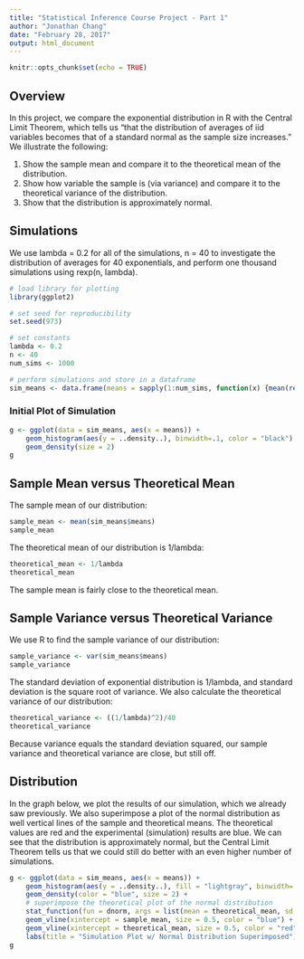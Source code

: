 ```yaml
---
title: "Statistical Inference Course Project - Part 1"
author: "Jonathan Chang"
date: "February 28, 2017"
output: html_document
---
```


```r
knitr::opts_chunk$set(echo = TRUE)
```

## Overview

In this project, we compare the exponential distribution in R with the Central Limit Theorem, which tells us "that the distribution of averages of iid variables becomes that of a standard normal as the sample size increases." We illustrate the following:

1. Show the sample mean and compare it to the theoretical mean of the distribution.
2. Show how variable the sample is (via variance) and compare it to the theoretical variance of the distribution.
3. Show that the distribution is approximately normal.



## Simulations
We use lambda = 0.2 for all of the simulations, n = 40 to investigate the distribution of averages for 40 exponentials, and perform one thousand simulations using rexp(n, lambda).

```r
# load library for plotting
library(ggplot2)

# set seed for reproducibility 
set.seed(973)

# set constants
lambda <- 0.2
n <- 40
num_sims <- 1000

# perform simulations and store in a dataframe
sim_means <- data.frame(means = sapply(1:num_sims, function(x) {mean(rexp(n, lambda))}))
```

### Initial Plot of Simulation
```r
g <- ggplot(data = sim_means, aes(x = means)) + 
    geom_histogram(aes(y = ..density..), binwidth=.1, color = "black") + 
    geom_density(size = 2)
g
```

## Sample Mean versus Theoretical Mean
The sample mean of our distribution:
```r
sample_mean <- mean(sim_means$means)
sample_mean
```

The theoretical mean of our distribution is 1/lambda:
```r
theoretical_mean <- 1/lambda
theoretical_mean
```
The sample mean is fairly close to the theoretical mean.

## Sample Variance versus Theoretical Variance
We use R to find the sample variance of our distribution:
```r
sample_variance <- var(sim_means$means)
sample_variance
```
The standard deviation of exponential distribution is 1/lambda, and standard deviation is the square root of variance.
We also calculate the theoretical variance of our distribution:
```r
theoretical_variance <- ((1/lambda)^2)/40
theoretical_variance
```

Because variance equals the standard deviation squared, our sample variance and theoretical variance are close, but still off.

## Distribution
In the graph below, we plot the results of our simulation, which we already saw previously. We also superimpose a plot of the normal distribution as well vertical lines of the sample and theoretical means. The theoretical values are red and the experimental (simulation) results are blue. We can see that the distribution is approximately normal, but the Central Limit Theorem tells us that we could still do better with an even higher number of simulations.
```r
g <- ggplot(data = sim_means, aes(x = means)) + 
    geom_histogram(aes(y = ..density..), fill = "lightgray", binwidth=.1) +
    geom_density(color = "blue", size = 2) +
    # superimpose the theoretical plot of the normal distribution
    stat_function(fun = dnorm, args = list(mean = theoretical_mean, sd = sqrt(theoretical_variance)), color = "red", size = 2) +
    geom_vline(xintercept = sample_mean, size = 0.5, color = "blue") + 
    geom_vline(xintercept = theoretical_mean, size = 0.5, color = "red") + 
    labs(title = "Simulation Plot w/ Normal Distribution Superimposed")
g
```